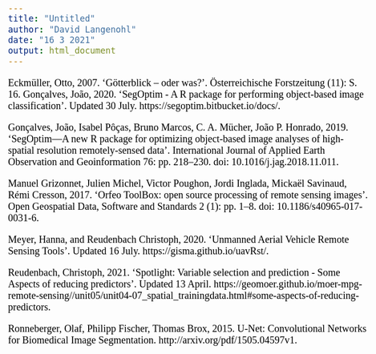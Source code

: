 ```yaml
---
title: "Untitled"
author: "David Langenohl"
date: "16 3 2021"
output: html_document
---
```


<style type="text/css">

body{ /* Normal  */
      font-size: 20px;
      font-family: "Times New Roman", Times, serif;
      color: Black;
  }
  
</style>

Eckmüller, Otto, 2007. ‘Götterblick – oder was?’. Österreichische Forstzeitung (11): S. 16.
Gonçalves, João, 2020. ‘SegOptim - A R package for performing object-based image classification’. Updated 30 July. https://segoptim.bitbucket.io/docs/.

Gonçalves, João, Isabel Pôças, Bruno Marcos, C. A. Mücher, João P. Honrado, 2019. ‘SegOptim—A new R package for optimizing object-based image analyses of high-spatial resolution remotely-sensed data’. International Journal of Applied Earth Observation and Geoinformation 76: pp. 218–230. doi: 10.1016/j.jag.2018.11.011.

Manuel Grizonnet, Julien Michel, Victor Poughon, Jordi Inglada, Mickaël Savinaud, Rémi Cresson, 2017. ‘Orfeo ToolBox: open source processing of remote sensing images’. Open Geospatial Data, Software and Standards 2 (1): pp. 1–8. doi: 10.1186/s40965-017-0031-6.

Meyer, Hanna, and Reudenbach Christoph, 2020. ‘Unmanned Aerial Vehicle Remote Sensing Tools’. Updated 16 July. https://gisma.github.io/uavRst/.

Reudenbach, Christoph, 2021. ‘Spotlight: Variable selection and prediction - Some Aspects of reducing predictors’. Updated 13 April. https://geomoer.github.io/moer-mpg-remote-sensing//unit05/unit04-07_spatial_trainingdata.html#some-aspects-of-reducing-predictors.

Ronneberger, Olaf, Philipp Fischer, Thomas Brox, 2015. U-Net: Convolutional Networks for Biomedical Image Segmentation. http://arxiv.org/pdf/1505.04597v1.



